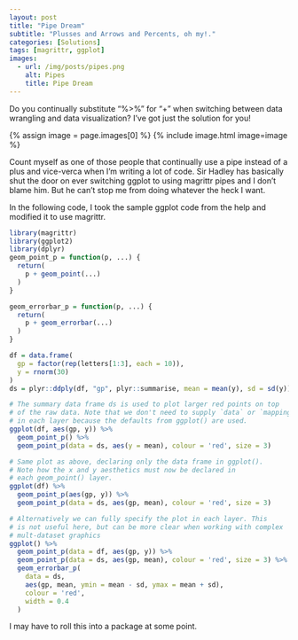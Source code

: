 ```yaml
---
layout: post
title: "Pipe Dream"
subtitle: "Plusses and Arrows and Percents, oh my!."
categories: [Solutions]
tags: [magrittr, ggplot]
images:
  - url: /img/posts/pipes.png
    alt: Pipes
    title: Pipe Dream
---
```


Do you continually substitute "%>%" for "+" when switching between data wrangling and data visualization? I've got just the solution for you!

{% assign image = page.images[0] %}
{% include image.html image=image %}

Count myself as one of those people that continually use a pipe instead of a plus and vice-verca when I'm writing a lot of code. Sir Hadley has basically shut the door on ever switching ggplot to using magrittr pipes and I don't blame him. But he can't stop me from doing whatever the heck I want.

In the following code, I took the sample ggplot code from the help and modified it to use magrittr.

```r
library(magrittr)
library(ggplot2)
library(dplyr)
geom_point_p = function(p, ...) {
  return(
    p + geom_point(...)
  )
}

geom_errorbar_p = function(p, ...) {
  return(
    p + geom_errorbar(...)
  )
}

df = data.frame(
  gp = factor(rep(letters[1:3], each = 10)),
  y = rnorm(30)
)
ds = plyr::ddply(df, "gp", plyr::summarise, mean = mean(y), sd = sd(y))

# The summary data frame ds is used to plot larger red points on top
# of the raw data. Note that we don't need to supply `data` or `mapping`
# in each layer because the defaults from ggplot() are used.
ggplot(df, aes(gp, y)) %>%
  geom_point_p() %>%
  geom_point_p(data = ds, aes(y = mean), colour = 'red', size = 3)

# Same plot as above, declaring only the data frame in ggplot().
# Note how the x and y aesthetics must now be declared in
# each geom_point() layer.
ggplot(df) %>%
  geom_point_p(aes(gp, y)) %>%
  geom_point_p(data = ds, aes(gp, mean), colour = 'red', size = 3)

# Alternatively we can fully specify the plot in each layer. This
# is not useful here, but can be more clear when working with complex
# mult-dataset graphics
ggplot() %>%
  geom_point_p(data = df, aes(gp, y)) %>%
  geom_point_p(data = ds, aes(gp, mean), colour = 'red', size = 3) %>%
  geom_errorbar_p(
    data = ds,
    aes(gp, mean, ymin = mean - sd, ymax = mean + sd),
    colour = 'red',
    width = 0.4
  )

```

I may have to roll this into a package at some point.